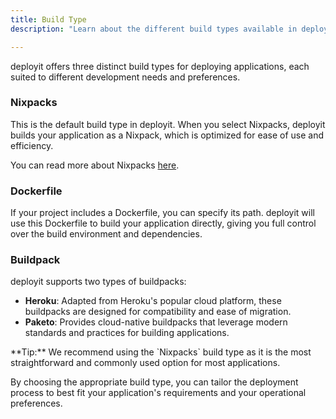 ```yaml
---
title: Build Type
description: "Learn about the different build types available in deployit, including Nixpacks, Dockerfile, and Buildpack options."

---
```




deployit offers three distinct build types for deploying applications, each suited to different development needs and preferences.

### Nixpacks

This is the default build type in deployit. When you select Nixpacks, deployit builds your application as a Nixpack, which is optimized for ease of use and efficiency.

You can read more about Nixpacks [here](https://nixpacks.com/).

### Dockerfile

If your project includes a Dockerfile, you can specify its path. deployit will use this Dockerfile to build your application directly, giving you full control over the build environment and dependencies.

### Buildpack

deployit supports two types of buildpacks:

- **Heroku**: Adapted from Heroku's popular cloud platform, these buildpacks are designed for compatibility and ease of migration.
- **Paketo**: Provides cloud-native buildpacks that leverage modern standards and practices for building applications.

<Callout>
  **Tip:** We recommend using the `Nixpacks` build type as it is the most
  straightforward and commonly used option for most applications.
</Callout>

By choosing the appropriate build type, you can tailor the deployment process to best fit your application's requirements and your operational preferences.
